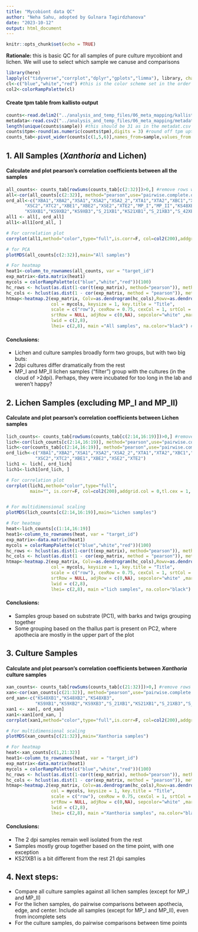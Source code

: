 ```yaml
---
title: "Mycobiont data QC"
author: "Neha Sahu, adopted by Gulnara Tagirdzhanova"
date: "2023-10-12"
output: html_document
---
```


```r
knitr::opts_chunk$set(echo = TRUE)
```
**Rationale:** this is basic QC for all samples of pure culture mycobiont and lichen. We will use to select which sample we canuse and comparisons

```r
library(here)
lapply(c("tidyverse","corrplot","dplyr","gplots","limma"), library, character.only = T)
cl<-c("blue","white","red") #this is the color scheme set in the order low, mid, high values
col2<-colorRampPalette(cl)
```

#### Create tpm table from kallisto output
```r
counts<-read.delim2("../analysis_and_temp_files/06_meta_mapping/kallisto_mycobiont_only.txt",sep=" ")
metadata<-read.csv2("../analysis_and_temp_files/06_meta_mapping/metadata_shared_with_neha.csv",sep=",")
length(unique(counts$sample)) #this should be 31 as in the metadat.csv file
counts$tpm<-round(as.numeric(counts$tpm),digits = 3) #round off tpm upto 3 decimals
counts_tab<-pivot_wider(counts[c(1,5,6)],names_from=sample,values_from = tpm) #widen the table
```

## 1. All Samples (_Xanthoria_ and Lichen)
#### Calculate and plot pearson's correlation coefficients between all the samples
```r
all_counts<- counts_tab[rowSums(counts_tab[c(2:32)])>0,] #remove rows which have 0 in all samples
all<-cor(all_counts[c(2:32)], method="pearson",use="pairwise.complete.obs")
ord_all<-c("XBA1","XBA2","XSA1","XSA2","XSA2_2","XTA1","XTA2","XBC1","XBC2","XMC2","XSC1",
       "XSC2","XTC2","XBE1","XBE2","XSE2","XTE2","MP_I","MP_II","KS48XB1","KS48XB2","KS48XB3",
       "KS9XB1","KS9XB2","KS9XB3","S_21XB1","KS21XB1","S_21XB3","S_42XB1","S_42XB2","S_42XB3") #arrange order according to biological replicates (optional)
all1 <- all[, ord_all]
all1<-all1[ord_all, ]

# For correlation plot
corrplot(all1,method="color",type="full",is.corr=F, col=col2(200),addgrid.col = 0,tl.cex = 1, tl.col = "black")

# for PCA
plotMDS(all_counts[c(2:32)],main="All samples") 

# For heatmap
heat1<-column_to_rownames(all_counts, var = "target_id")
exp_matrix<-data.matrix(heat1)
mycols = colorRampPalette(c("blue","white","red"))(100) 
hc_rows <- hclust(as.dist(1-cor(t(exp_matrix), method="pearson")), method="average") # for clustering genes
hc_cols <- hclust(as.dist(1 - cor(exp_matrix, method = "pearson")), method = "average") # to arrange the sample names at x-axis according to hierarchical clustering
htmap<-heatmap.2(exp_matrix, Colv=as.dendrogram(hc_cols),Rowv=as.dendrogram(hc_rows),dendrogram = "both",trace = "none", 
                 col = mycols, keysize = 1, key.title = "Title",
                 scale = c("row"), cexRow = 0.75, cexCol = 1, srtCol = NULL,  
                 srtRow = NULL, adjRow = c(0,NA), sepcolor="white" ,margins = c(7,15), 
                 lwid = c(2,8),
                 lhei= c(2,8), main ="All samples", na.color="black") #this is the final one for the heat map
```

#### Conclusions:
* Lichen and culture samples broadly form two groups, but with two big buts:
* 2dpi cultures differ dramatically from the rest
* MP_I and MP_II lichen samples ("filter") group with the cultures (in the cloud of >2dpi). Perhaps, they were incubated for too long in the lab and weren't happy?


## 2. Lichen Samples (excluding MP_I and MP_II)
#### Calculate and plot pearson's correlation coefficients between Lichen samples
```r
lich_counts<- counts_tab[rowSums(counts_tab[c(2:14,16:19)])>0,] #remove rows which have 0 in all samples
lich<-cor(lich_counts[c(2:14,16:19)], method="pearson",use="pairwise.complete.obs")
lich<-cor(counts_tab[c(2:14,16:19)], method="pearson",use="pairwise.complete.obs")
ord_lich<-c("XBA1","XBA2","XSA1","XSA2","XSA2_2","XTA1","XTA2","XBC1","XBC2","XMC2","XSC1",
           "XSC2","XTC2","XBE1","XBE2","XSE2","XTE2")
lich1 <- lich[, ord_lich]
lich1<-lich1[ord_lich, ]

# For correlation plot
corrplot(lich1,method="color",type="full",
         main="", is.corr=F, col=col2(200),addgrid.col = 0,tl.cex = 1, tl.col = "black")


# For multidimensional scaling
plotMDS(lich_counts[c(2:14,16:19)],main="Lichen samples") 

# For heatmap
heat<-lich_counts[c(1:14,16:19)]
heat1<-column_to_rownames(heat, var = "target_id")
exp_matrix<-data.matrix(heat1)
mycols = colorRampPalette(c("blue","white","red"))(100) 
hc_rows <- hclust(as.dist(1-cor(t(exp_matrix), method="pearson")), method="average") # for clustering genes
hc_cols <- hclust(as.dist(1 - cor(exp_matrix, method = "pearson")), method = "average") # to arrange the sample names at x-axis according to hierarchical clustering
htmap<-heatmap.2(exp_matrix, Colv=as.dendrogram(hc_cols),Rowv=as.dendrogram(hc_rows),dendrogram = "both",trace = "none", 
                 col = mycols, keysize = 1, key.title = "Title",
                 scale = c("row"), cexRow = 0.75, cexCol = 1, srtCol = NULL,  
                 srtRow = NULL, adjRow = c(0,NA), sepcolor="white" ,margins = c(7,15), 
                 lwid = c(2,8),
                 lhei= c(2,8), main ="lich samples", na.color="black") #this is the final one for the heat map


```

#### Conclusions:
* Samples group based on substrate (PC1), with barks and twigs grouping together
* Some grouping based on the thallus part is present on PC2, where apothecia are mostly in the upper part of the plot

## 3. Culture Samples
#### Calculate and plot pearson's correlation coefficients between _Xanthoria_ culture samples
```r
xan_counts<- counts_tab[rowSums(counts_tab[c(21:32)])>0,] #remove rows which have 0 in xan samples
xan<-cor(xan_counts[c(21:32)], method="pearson",use="pairwise.complete.obs")
ord_xan<-c("KS48XB1","KS48XB2","KS48XB3",
           "KS9XB1","KS9XB2","KS9XB3","S_21XB1","KS21XB1","S_21XB3","S_42XB1","S_42XB2","S_42XB3") #arrange order according to biological replicates (optional)
xan1 <- xan[, ord_xan]
xan1<-xan1[ord_xan, ]
corrplot(xan1,method="color",type="full",is.corr=F, col=col2(200),addgrid.col = 0,tl.cex = 1, tl.col = "black")

# For multidimensional scaling
plotMDS(xan_counts[c(21:32)],main="Xanthoria samples") 

# For heatmap
heat<-xan_counts[c(1,21:32)]
heat1<-column_to_rownames(heat, var = "target_id")
exp_matrix<-data.matrix(heat1)
mycols = colorRampPalette(c("blue","white","red"))(100) 
hc_rows <- hclust(as.dist(1-cor(t(exp_matrix), method="pearson")), method="average") # for clustering genes
hc_cols <- hclust(as.dist(1 - cor(exp_matrix, method = "pearson")), method = "average") # to arrange the sample names at x-axis according to hierarchical clustering
htmap<-heatmap.2(exp_matrix, Colv=as.dendrogram(hc_cols),Rowv=as.dendrogram(hc_rows),dendrogram = "both",trace = "none",  
                 col = mycols, keysize = 1, key.title = "Title",
                 scale = c("row"), cexRow = 0.75, cexCol = 1, srtCol = NULL,  
                 srtRow = NULL, adjRow = c(0,NA), sepcolor="white" ,margins = c(7,15), 
                 lwid = c(2,8),
                 lhei= c(2,8), main ="Xanthoria samples", na.color="black") #this is the final one for the heat map
```

#### Conclusions:
* The 2 dpi samples remain well isolated from the rest
* Samples mostly group together based on the time point, with one exception
* KS21XB1 is a bit different from the rest 21 dpi samples

## 4. Next steps:
* Compare all culture samples against all lichen samples (except for MP_I and MP_II)
* For the lichen samples, do pairwise comparisons between apothecia, edge, and center. Include all samples (except for MP_I and MP_II), even from incomplete sets
* For the culture samples, do pairwise comparisons between time points



